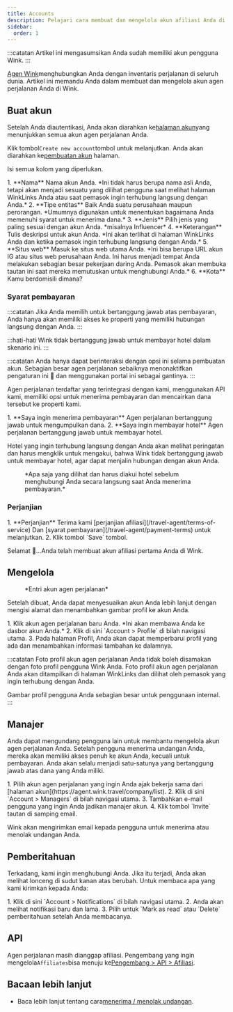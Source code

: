 ```yaml
---
title: Accounts
description: Pelajari cara membuat dan mengelola akun afiliasi Anda di Wink.
sidebar:
  order: 1
---
```


:::catatan
Artikel ini mengasumsikan Anda sudah memiliki akun pengguna Wink.
:::

[Agen Wink](https://agent.wink.travel)menghubungkan Anda dengan inventaris perjalanan di seluruh dunia. Artikel ini memandu Anda dalam membuat dan mengelola akun agen perjalanan Anda di Wink.

## Buat akun

Setelah Anda diautentikasi, Anda akan diarahkan ke[halaman akun](https://agent.wink.travel/company/list)yang menunjukkan semua akun agen perjalanan Anda.

Klik tombol`Create new account`tombol untuk melanjutkan. Anda akan diarahkan ke[pembuatan akun](https://agent.wink.travel/company/create) halaman.

Isi semua kolom yang diperlukan.

<Steps>
  1. **Nama** Nama akun Anda. *Ini tidak harus berupa nama asli Anda, tetapi akan menjadi sesuatu yang dilihat pengguna saat melihat halaman WinkLinks Anda atau saat pemasok ingin terhubung langsung dengan Anda.*
  2. **Tipe entitas** Baik Anda suatu perusahaan maupun perorangan. *Umumnya digunakan untuk menentukan bagaimana Anda memenuhi syarat untuk menerima dana.*
  3. **Jenis** Pilih jenis yang paling sesuai dengan akun Anda. *misalnya Influencer*
  4. **Keterangan** Tulis deskripsi untuk akun Anda. *Ini akan terlihat di halaman WinkLinks Anda dan ketika pemasok ingin terhubung langsung dengan Anda.*
  5. **Situs web** Masuk ke situs web utama Anda. *Ini bisa berupa URL akun IG atau situs web perusahaan Anda. Ini harus menjadi tempat Anda melakukan sebagian besar pekerjaan daring Anda. Pemasok akan membuka tautan ini saat mereka memutuskan untuk menghubungi Anda.*
  6. **Kota** Kamu berdomisili dimana?
</Steps>


### Syarat pembayaran

:::catatan
Jika Anda memilih untuk bertanggung jawab atas pembayaran, Anda hanya akan memiliki akses ke properti yang memiliki hubungan langsung dengan Anda.
:::

:::hati-hati
Wink tidak bertanggung jawab untuk membayar hotel dalam skenario ini.
:::

:::catatan
Anda hanya dapat berinteraksi dengan opsi ini selama pembuatan akun. Sebagian besar agen perjalanan sebaiknya menonaktifkan pengaturan ini 🛑 dan menggunakan portal ini sebagai gantinya.
:::

Agen perjalanan terdaftar yang terintegrasi dengan kami, menggunakan API kami, memiliki opsi untuk menerima pembayaran dan mencairkan dana tersebut ke properti kami.

<Steps>
  1. **Saya ingin menerima pembayaran** Agen perjalanan bertanggung jawab untuk mengumpulkan dana.
  2. **Saya ingin membayar hotel** Agen perjalanan bertanggung jawab untuk membayar hotel.
</Steps>


Hotel yang ingin terhubung langsung dengan Anda akan melihat peringatan dan harus mengklik untuk mengakui, bahwa Wink tidak bertanggung jawab untuk membayar hotel, agar dapat menjalin hubungan dengan akun Anda.

<figure>
  <CloudinaryImage width="700" height="220" resize="scale" quality="best" alt="Properti mengakui hubungan TA" src="academy/property-ta-agreement" errorImage="noimage_opaque_nyrtl0.png" />

  <figcaption>*Apa saja yang dilihat dan harus diakui hotel sebelum menghubungi Anda secara langsung saat Anda menerima pembayaran.*</figcaption>
</figure>


### Perjanjian

<Steps>
  1. **Perjanjian** Terima kami [perjanjian afiliasi](/travel-agent/terms-of-service) Dan [syarat pembayaran](/travel-agent/payment-terms) untuk melanjutkan.
  2. Klik tombol `Save` tombol.
</Steps>


Selamat 🎉...Anda telah membuat akun afiliasi pertama Anda di Wink.

## Mengelola

<figure>
  <CloudinaryImage width="350" height="445" resize="scale" quality="best" alt="Akun agen perjalanan" src="academy/travel-agent" errorImage="noimage_opaque_nyrtl0.png" />

  <figcaption>*Entri akun agen perjalanan*</figcaption>
</figure>


Setelah dibuat, Anda dapat menyesuaikan akun Anda lebih lanjut dengan mengisi alamat dan menambahkan gambar profil ke akun Anda.

<Steps>
  1. Klik akun agen perjalanan baru Anda. *Ini akan membawa Anda ke dasbor akun Anda.*
  2. Klik di sini `Account > Profile` di bilah navigasi utama.
  3. Pada halaman Profil, Anda akan dapat memperbarui profil yang ada dan menambahkan informasi tambahan ke dalamnya.
</Steps>


:::catatan
Foto profil akun agen perjalanan Anda tidak boleh disamakan dengan foto profil pengguna Wink Anda. Foto profil akun agen perjalanan Anda akan ditampilkan di halaman WinkLinks dan dilihat oleh pemasok yang ingin terhubung dengan Anda.

Gambar profil pengguna Anda sebagian besar untuk penggunaan internal.
:::

## Manajer

Anda dapat mengundang pengguna lain untuk membantu mengelola akun agen perjalanan Anda. Setelah pengguna menerima undangan Anda, mereka akan memiliki akses penuh ke akun Anda, kecuali untuk pembayaran. Anda akan selalu menjadi satu-satunya yang bertanggung jawab atas dana yang Anda miliki.

<Steps>
  1. Pilih akun agen perjalanan yang ingin Anda ajak bekerja sama dari [halaman akun](https://agent.wink.travel/company/list).
  2. Klik di sini `Account > Managers` di bilah navigasi utama.
  3. Tambahkan e-mail pengguna yang ingin Anda jadikan manajer akun.
  4. Klik tombol `Invite` tautan di samping email.
</Steps>


Wink akan mengirimkan email kepada pengguna untuk menerima atau menolak undangan Anda.

## Pemberitahuan

Terkadang, kami ingin menghubungi Anda. Jika itu terjadi, Anda akan melihat lonceng di sudut kanan atas berubah.
Untuk membaca apa yang kami kirimkan kepada Anda:

<Steps>
  1. Klik di sini `Account > Notifications` di bilah navigasi utama.
  2. Anda akan melihat notifikasi baru dan lama.
  3. Pilih untuk `Mark as read` atau `Delete` pemberitahuan setelah Anda membacanya.
</Steps>


## API

Agen perjalanan masih dianggap afiliasi. Pengembang yang ingin mengelola`Affiliates`bisa menuju ke[Pengembang > API > Afiliasi](/developers/apis/#affiliate-api).

## Bacaan lebih lanjut

* Baca lebih lanjut tentang cara[menerima / menolak undangan](/user/invites).

